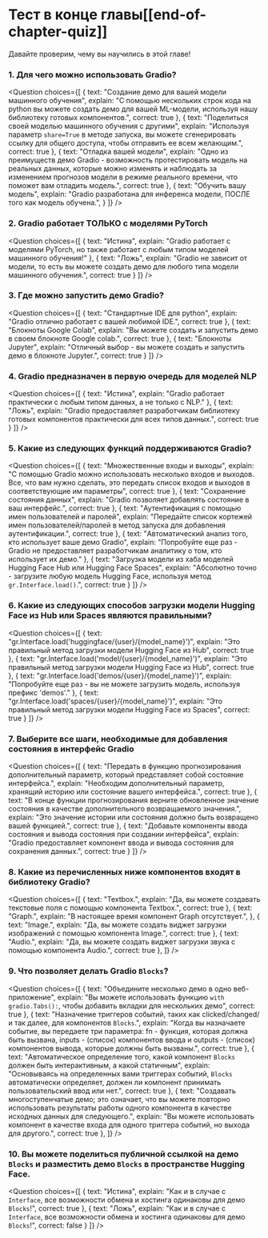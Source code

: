 <!-- DISABLE-FRONTMATTER-SECTIONS -->

# Тест в конце главы[[end-of-chapter-quiz]]

<CourseFloatingBanner
    chapter={9}
    classNames="absolute z-10 right-0 top-0"
/>

Давайте проверим, чему вы научились в этой главе!

### 1. Для чего можно использовать Gradio?

<Question
	choices={[
        {
			text: "Создание демо для вашей модели машинного обучения",
			explain: "С помощью нескольких строк кода на python вы можете создать демо для вашей ML-модели, используя нашу библиотеку готовых компонентов.",
			correct: true
		},
		{
			text: "Поделиться своей моделью машинного обучения с другими",
			explain: "Используя параметр <code>share=True</code> в методе запуска, вы можете сгенерировать ссылку для общего доступа, чтобы отправить ее всем желающим.",
            correct: true
		},
		{
			text: "Отладка вашей модели",
			explain: "Одно из преимуществ демо Gradio - возможность протестировать модель на реальных данных, которые можно изменять и наблюдать за изменением прогнозов модели в режиме реального времени, что поможет вам отладить модель.",
			correct: true
		},
		{
			text: "Обучить вашу модель",
			explain: "Gradio разработана для инференса модели, ПОСЛЕ того как модель обучена.",
		}
	]}
/>

### 2. Gradio работает ТОЛЬКО с моделями PyTorch

<Question
	choices={[
        {
			text: "Истина",
			explain: "Gradio работает с моделями PyTorch, но также работает с любым типом моделей машинного обучения!"
        },
        {
			text: "Ложь",
			explain: "Gradio не зависит от модели, то есть вы можете создать демо для любого типа модели машинного обучения.",
			correct: true
        }
	]}
/>

### 3. Где можно запустить демо Gradio?

<Question
	choices={[
        {
			text: "Стандартные IDE для python",
			explain: "Gradio отлично работает с вашей любимой IDE.",
            correct: true
        },
        {
			text: "Блокноты Google Colab",
			explain: "Вы можете создать и запустить демо в своем блокноте Google colab.",
			correct: true
        },
        {
			text: "Блокноты Jupyter",
			explain: "Отличный выбор - вы можете создать и запустить демо в блокноте Jupyter.",
			correct: true
        }
	]}
/>

### 4. Gradio предназначен в первую очередь для моделей NLP

<Question
	choices={[
        {
			text: "Истина",
			explain: "Gradio работает практически с любым типом данных, а не только с NLP."
        },
        {
			text: "Ложь",
			explain: "Gradio предоставляет разработчикам библиотеку готовых компонентов практически для всех типов данных.",
            correct: true
        }
	]}
/>

### 5. Какие из следующих функций поддерживаются Gradio?

<Question
	choices={[
        {
			text: "Множественные входы и выходы",
			explain: "С помощью Gradio можно использовать несколько входов и выходов. Все, что вам нужно сделать, это передать список входов и выходов в соответствующие им параметры",
            correct: true
        },
        {
			text: "Сохранение состояния данных",
			explain: "Gradio позволяет добавлять состояние в ваш интерфейс.",
			correct: true
        },
        {
			text: "Аутентификация с помощью имен пользователей и паролей",
			explain: "Передайте список кортежей имен пользователей/паролей в метод запуска для добавления аутентификации.",
			correct: true
        },
        {
			text: "Автоматический анализ того, кто использует ваше демо Gradio",
			explain: "Попробуйте еще раз - Gradio не предоставляет разработчикам аналитику о том, кто использует их демо."
        },
        {
			text: "Загрузка модели из хаба моделей Hugging Face Hub или Hugging Face Spaces",
			explain: "Абсолютно точно - загрузите любую модель Hugging Face, используя метод <code>gr.Interface.load()</code>.",
			correct: true
        }
	]}
/>

### 6. Какие из следующих способов загрузки модели Hugging Face из Hub или Spaces являются правильными?

<Question
	choices={[
        {
			text: "gr.Interface.load('huggingface/{user}/{model_name}')",
			explain: "Это правильный метод загрузки модели Hugging Face из Hub",
            correct: true
        },
        {
			text: "gr.Interface.load('model/{user}/{model_name}')",
			explain: "Это правильный метод загрузки модели Hugging Face из Hub",
			correct: true
        },
        {
			text: "gr.Interface.load('demos/{user}/{model_name}')",
			explain: "Попробуйте еще раз - вы не можете загрузить модель, используя префикс 'demos'."
        },
        {
			text: "gr.Interface.load('spaces/{user}/{model_name}')",
			explain: "Это правильный метод загрузки модели Hugging Face из Spaces",
			correct: true
        }
	]}
/>

### 7. Выберите все шаги, необходимые для добавления состояния в интерфейс Gradio

<Question
	choices={[
        {
			text: "Передать в функцию прогнозирования дополнительный параметр, который представляет собой состояние интерфейса.",
			explain: "Необходим дополнительный параметр, хранящий историю или состояние вашего интерфейса.",
            correct: true
        },
        {
			text: "В конце функции прогнозирования верните обновленное значение состояния в качестве дополнительного возвращаемого значения.",
			explain: "Это значение истории или состояния должно быть возвращено вашей функцией.",
            correct: true
        },
        {
			text: "Добавьте компоненты ввода состояния и вывода состояния при создании интерфейса",
			explain: "Gradio предоставляет компонент ввода и вывода состояния для сохранения данных.",
            correct: true
        }
	]}
/>

### 8. Какие из перечисленных ниже компонентов входят в библиотеку Gradio?

<Question
	choices={[
        {
			text: "Textbox.",
			explain: "Да, вы можете создавать текстовые поля с помощью компонента Textbox.",
            correct: true
        },
        {
			text: "Graph.",
			explain: "В настоящее время компонент Graph отсутствует.",
        },
        {
			text: "Image.",
			explain: "Да, вы можете создать виджет загрузки изображений с помощью компонента Image.",
            correct: true
        },
        {
			text: "Audio.",
			explain: "Да, вы можете создать виджет загрузки звука с помощью компонента Audio.",
            correct: true
        },
	]}
/>

### 9. Что позволяет делать Gradio `Blocks`?

<Question
	choices={[
        {
			text: "Объедините несколько демо в одно веб-приложение",
			explain: "Вы можете использовать функцию `with gradio.Tabs():`, чтобы добавить вкладки для нескольких демо",
			correct: true
        },
        {
			text: "Назначение триггеров событий, таких как clicked/changed/ и так далее, для компонентов `Blocks`.",
			explain: "Когда вы назначаете событие, вы передаете три параметра: fn - функция, которая должна быть вызвана, inputs - (список) компонентов ввода и outputs - (список) компонентов вывода, которые должны быть вызваны.",
			correct: true
        },
        {
			text: "Автоматическое определение того, какой компонент `Blocks` должен быть интерактивным, а какой статичным",
			explain: "Основываясь на определенных вами триггерах событий, `Blocks` автоматически определяет, должен ли компонент принимать пользовательский ввод или нет.",
			correct: true
        },
		 {
			text: "Создавать многоступенчатые демо; это означает, что вы можете повторно использовать результаты работы одного компонента в качестве исходных данных для следующего.",
			explain: "Вы можете использовать компонент в качестве входа для одного триггера событий, но выхода для другого.",
            correct: true
        },
	]}
/>

### 10. Вы можете поделиться публичной ссылкой на демо `Blocks` и разместить демо `Blocks` в пространстве Hugging Face.

<Question
	choices={[
        {
			text: "Истина",
			explain: "Как и в случае с `Interface`, все возможности обмена и хостинга одинаковы для демо `Blocks`!",
			correct: true
        },
        {
			text: "Ложь",
			explain: "Как и в случае с `Interface`, все возможности обмена и хостинга одинаковы для демо `Blocks`!",
			correct: false
        }
	]}
/>